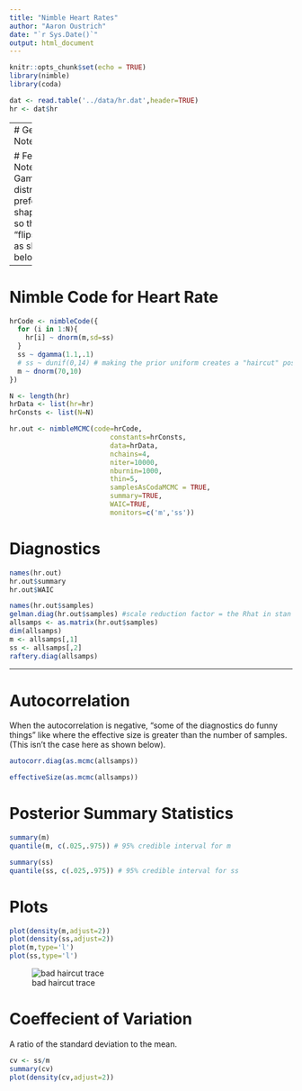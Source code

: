 ```yaml
---
title: "Nimble Heart Rates"
author: "Aaron Oustrich"
date: "`r Sys.Date()`"
output: html_document
---
```


```r
knitr::opts_chunk$set(echo = TRUE)
library(nimble)
library(coda)

dat <- read.table('../data/hr.dat',header=TRUE)
hr <- dat$hr
```

-----
# General Notes


# Fellingham Notes
- For Gamma distributions, prefers shape > 1 so the curve "flips over" as shown below
```r
curve(dgamma(x,1,.1),from=0,to=40)
curve(dgamma(x,1.1,.1),from=0,to=40,add=TRUE, col="red")
```


---- 

# Nimble Code for Heart Rate

```r
hrCode <- nimbleCode({
  for (i in 1:N){
    hr[i] ~ dnorm(m,sd=ss)
  }
  ss ~ dgamma(1.1,.1)
  # ss ~ dunif(0,14) # making the prior uniform creates a "haircut" posterior trace plot
  m ~ dnorm(70,10)
})

N <- length(hr)
hrData <- list(hr=hr)
hrConsts <- list(N=N)

hr.out <- nimbleMCMC(code=hrCode,
                         constants=hrConsts,
                         data=hrData,
                         nchains=4,
                         niter=10000,
                         nburnin=1000,
                         thin=5,
                         samplesAsCodaMCMC = TRUE,
                         summary=TRUE,
                         WAIC=TRUE,
                         monitors=c('m','ss'))
```

# Diagnostics
```r
names(hr.out)
hr.out$summary
hr.out$WAIC
```

```r
names(hr.out$samples)
gelman.diag(hr.out$samples) #scale reduction factor = the Rhat in stan
allsamps <- as.matrix(hr.out$samples)
dim(allsamps)
m <- allsamps[,1]
ss <- allsamps[,2]
raftery.diag(allsamps)

```
--- 
# Autocorrelation

When the autocorrelation is negative, "some of the diagnostics do funny things" like where the effective size is greater than the number of samples. (This isn't the case here as shown below).
```r
autocorr.diag(as.mcmc(allsamps))

effectiveSize(as.mcmc(allsamps))
```

# Posterior Summary Statistics
```r
summary(m)
quantile(m, c(.025,.975)) # 95% credible interval for m

summary(ss)
quantile(ss, c(.025,.975)) # 95% credible interval for ss

```


# Plots
```r
plot(density(m,adjust=2))
plot(density(ss,adjust=2))
plot(m,type='l')
plot(ss,type='l')

```

![bad haircut trace](haircutTrace.png)

# Coeffecient of Variation
A ratio of the standard deviation to the mean.
```r
cv <- ss/m
summary(cv)
plot(density(cv,adjust=2))
```


